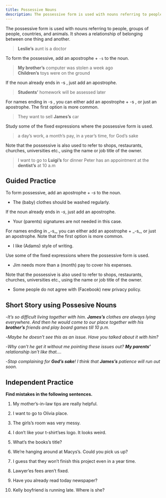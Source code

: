```yaml
---
title: Possessive Nouns
description: The possessive form is used with nouns referring to people, groups of people, countries, and animals.
---
```


The possessive form is used with nouns referring to people, groups of people, countries, and animals. It shows a relationship of belonging between one thing and another.

> **Leslie’s** aunt is a doctor

To form the possessive, add an apostrophe + `-s` to the noun.

> **My brother’s** computer was stolen a week ago  
> **Children’s** toys were on the ground

If the noun already ends in -s , just add an apostrophe.

> **Students’** homework will be assessed later

For names ending in -s , you can either add an apostrophe + -s , or just an apostrophe. The first option is more common.

> They want to sell **James’s** car

Study some of the fixed expressions where the possessive form is used.

> a day’s work, a month’s pay, in a year’s time, for God’s sake

Note that the possessive is also used to refer to shops, restaurants, churches, universities etc., using the name or job title of the owner.

> I want to go to **Luigi’s** for dinner
> Peter has an appointment at the **dentist’s** at 10 a.m

## Guided Practice

<Callout mt={8}>To form possessive, add an apostrophe + _-s_ to the noun.</Callout>

- The (baby) <Blank /> clothes should be washed regularly. <Tooltip content="baby's" />

<Callout>If the noun already ends in _-s_, just add an apostrophe.</Callout>

- Your (parents) <Blank /> signatures are not needed in this case. <Tooltip content="parents'" />

<Callout>
  For names ending in _-s_, you can either add an apostrophe + _-s_, or just an
  apostrophe. Note that the first option is more common.
</Callout>

- I like (Adams) <Blank /> style of writing. <Tooltip content="Adams's"/>

<Callout>Use some of the fixed expressions where the possessive form is used.</Callout>

- Jim needs more than a (month) <Blank /> pay to cover his expenses. <Tooltip content="month's"/>

<Callout>
  Note that the possessive is also used to refer to shops, restaurants, churches,
  universities etc., using the name or job title of the owner.
</Callout>

- Some people do not agree with (Facebook) <Blank /> new privacy policy. <Tooltip content="Facebook's"/>

## Short Story using Possesive Nouns

-_It’s so difficult living together with him. **James’s** clothes are always lying everywhere. And then he would come to our place together with his **brother’s** friends and play board games till 10 p.m._

-_Maybe he doesn’t see this as an issue. Have you talked about it with him?_

-_Why can’t he get it without me pointing these issues out? **My parents’** relationship isn’t like that…._

-_Stop complaining for **God’s sake**! I think that **James’s** patience will run out soon._

## Independent Practice

**Find mistakes in the following sentences.**

1. My mother’s-in-law tips are really helpful. <Tooltip content="mother-in-law's" />

2. I want to go to Olivia place. <Tooltip content="Olivia's" />

3. The girls’s room was very messy. <Tooltip content="The girls'" />

4. I don’t like your t-shirt’ses logo. It looks weird. <Tooltip content="t-shirt's" />

5. What’s the books’s title? <Tooltip content="book's" />

6. We’re hanging around at Macys’s. Could you pick us up? <Tooltip content="Macy's" />

7. I guess that they won’t finish this project even in a year time. <Tooltip content="year's time" />

8. Lawyer’es fees aren’t fixed. <Tooltip content="Lawyer's" />

9. Have you already read today newspaper? <Tooltip content="today's" />

10. Kelly boyfriend is running late. Where is she? <Tooltip content="Kelly's" />
